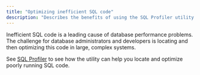 ```yaml
---
title: "Optimizing inefficient SQL code"
description: "Describes the benefits of using the SQL Profiler utility to optimize code"
---
```


Inefficient SQL code is a leading cause of database performance problems. The challenge for database administrators and developers is locating and then optimizing this code in large, complex systems.

See [SQL Profiler](../../managing_performance/03_sql_profiler/) to see how the utility can help you locate and optimize poorly running SQL code.